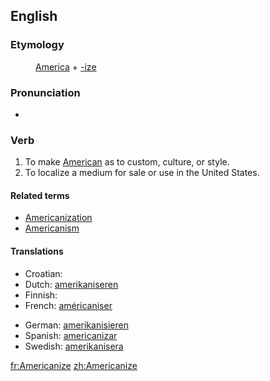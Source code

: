 ==English==

===Etymology===
:[[America]] + [[-ize]]

===Pronunciation===
*{{audio|en-us-Americanize.ogg|Audio (US)}}

===Verb===
{{en-verb|Americaniz|ing}}

# To make [[American]] as to custom, culture, or style.
# To localize a medium for sale or use in the United States.

====Related terms====
* [[Americanization]]
* [[Americanism]]

====Translations====
{{top}}
* Croatian: {{t-|hr|amerikanizirati}}
* Dutch: [[amerikaniseren]]
* Finnish: {{t-|fi|amerikkalaistaa}}
* French: [[américaniser]]
{{mid}}
* German: [[amerikanisieren]]
* Spanish: [[americanizar]]
* Swedish: [[amerikanisera]]
{{bottom}}

[[fr:Americanize]]
[[zh:Americanize]]